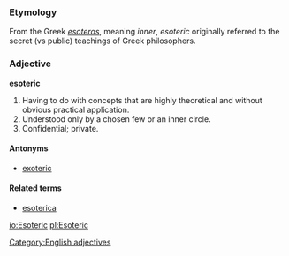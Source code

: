 ===Etymology===
From the Greek ''[[esoteros]]'', meaning ''inner'', ''esoteric'' originally referred to the secret (vs public) teachings of Greek philosophers.

===Adjective===
'''esoteric'''

# Having to do with concepts that are highly theoretical and without obvious practical application.
# Understood only by a chosen few or an inner circle.
# Confidential; private.

====Antonyms====
*[[exoteric]]

====Related terms====
*[[esoterica]]

[[Category:English adjectives]]

[[io:Esoteric]]
[[pl:Esoteric]]